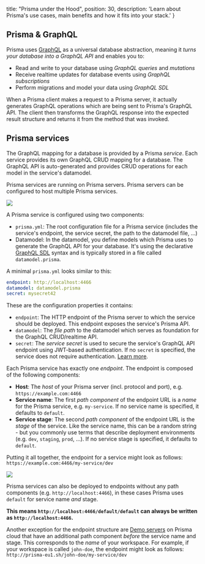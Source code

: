 
  title: "Prisma under the Hood",
  position: 30,
  description: 'Learn about Prisma\'s use cases, main benefits and how it fits into your stack.'
}

## Prisma & GraphQL

Prisma uses [GraphQL](http://graphql.org/) as a universal database abstraction, meaning it _turns your database into a GraphQL API_ and enables you to:

- Read and write to your database using _GraphQL queries_ and _mutations_
- Receive realtime updates for database events using _GraphQL subscriptions_
- Perform migrations and model your data using _GraphQL SDL_

When a Prisma client makes a request to a Prisma server, it actually generates GraphQL operations which are being sent to Prisma's GraphQL API. The client then transforms the GraphQL response into the expected result structure and returns it from the method that was invoked.

## Prisma services

The GraphQL mapping for a database is provided by a Prisma _service_. Each service provides its own GraphQL CRUD mapping for a database. The GraphQL API is auto-generated and provides CRUD operations for each model in the service's datamodel.

Prisma services are running on Prisma servers. Prisma servers can be configured to host multiple Prisma services.

![](https://imgur.com/3RqTUXQ.png)


A Prisma service is configured using two components:

- `prisma.yml`: The root configuration file for a Prisma service (includes the service's endpoint, the service secret, the path to the datamodel file, ...)
- Datamodel: In the datamodel, you define models which Prisma uses to generate the GraphQL API for your database. It's using the declarative [GraphQL SDL](https://www.prisma.io/blog/graphql-sdl-schema-definition-language-6755bcb9ce51/) syntax and is typically stored in a file called `datamodel.prisma`.

A minimal `prisma.yml` looks similar to this:

```yml
endpoint: http://localhost:4466
datamodel: datamodel.prisma
secret: mysecret42
```

These are the configuration properties it contains:

- `endpoint`: The HTTP endpoint of the Prisma server to which the service should be deployed. This endpoint exposes the service's Prisma API.
- `datamodel`: The _file path_ to the datamodel which serves as foundation for the GraphQL CRUD/realtime API.
- `secret`: The _service secret_ is used to secure the service's GraphQL API endpoint using JWT-based authentication. If no `secret` is specified, the service does not require authentication. [Learn more](ghd4).

<Collapse title="Learn more about the endpoints of Prisma services">

Each Prisma service has exactly one _endpoint_. The endpoint is composed of the following components:

- **Host**: The _host_ of your Prisma server (incl. protocol and port), e.g. `https://example.com:4466`
- **Service name**: The first _path component_ of the endpoint URL is a _name_ for the Prisma service, e.g. `my-service`. If no service name is specified, it defaults to `default`.
- **Service stage**: The second _path component_ of the endpoint URL is the _stage_ of the service. Like the service name, this can be a random string - but you commonly use terms that describe deployment environments (e.g. `dev`, `staging`, `prod`, ...). If no service stage is specified, it defaults to `default`.

Putting it all together, the endpoint for a service might look as follows: `https://example.com:4466/my-service/dev`

![](https://i.imgur.com/Ge85JyL.png)

Prisma services can also be deployed to endpoints without any path components (e.g. `http://localhost:4466`), in these cases Prisma uses `default` for service name _and_ stage. 

**This means `http://localhost:4466/default/default` can always be written as `http://localhost:4466`.**

Another exception for the endpoint structure are [Demo servers](jfr3) on Prisma cloud that have an additional path component _before_ the service name and stage. This corresponds to the _name_ of your workspace. For example, if your workspace is called `john-doe`, the endpoint might look as follows: `http://prisma-eu1.sh/john-doe/my-service/dev`

</Collapse>
